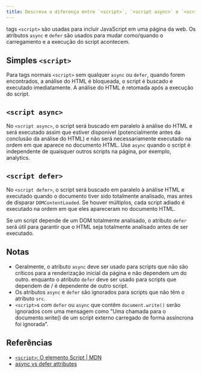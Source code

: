 ```yaml
---
title: Descreva a diferença entre `<script>`, `<script async>` e `<script defer>`
---
```


tags `<script>` são usadas para incluir JavaScript em uma página da web. Os atributos `async` e `defer` são usados para mudar como/quando o carregamento e a execução do script acontecem.

## Simples `<script>`

Para tags normais `<script>` sem qualquer `async` ou `defer`, quando forem encontrados, a análise do HTML é bloqueada, o script é buscado e executado imediatamente. A análise do HTML é retomada após a execução do script.

## `<script async>`

No `<script async>`, o script será buscado em paralelo à análise do HTML e será executado assim que estiver disponível (potencialmente antes da conclusão da análise do HTML) e não será necessariamente executado na ordem em que aparece no documento HTML. Use `async` quando o script é independente de quaisquer outros scripts na página, por exemplo, analytics.

## `<script defer>`

No `<script defer>`, o script será buscado em paralelo à análise HTML e executado quando o documento tiver sido totalmente analisado, mas antes de disparar `DOMContentLoaded`. Se houver múltiplos, cada script adiado é executado na ordem em que eles apareceram no documento HTML.

Se um script depende de um DOM totalmente analisado, o atributo `defer` será útil para garantir que o HTML seja totalmente analisado antes de ser executado.

## Notas

-   Geralmente, o atributo `async` deve ser usado para scripts que não são críticos para a renderização inicial da página e não dependem um do outro. enquanto o atributo `defer` deve ser usado para scripts que dependem de / é dependente de outro script.
-   Os atributos `async` e `defer` são ignorados para scripts que não têm o atributo `src`.
-   `<script>`s com `defer` ou `async` que contêm `document.write()` serão ignorados com uma mensagem como "Uma chamada para o documento.write() de um script externo carregado de forma assíncrona foi ignorada".

## Referências

-   [`<script>`: O elemento Script | MDN](https://developer.mozilla.org/en-US/docs/Web/HTML/Element/script#defer)
-   [async vs defer attributes](https://www.growingwiththeweb.com/2014/02/async-vs-defer-attributes.html)
